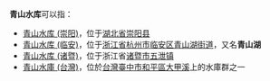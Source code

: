 '''青山水库'''可以指：
* [[青山水库_(崇阳)|青山水库 (崇阳)]]，位于[[湖北省|湖北省]][[崇阳县|崇阳县]]
* [[青山水库_(临安)|青山水库 (临安)]]，位于[[浙江省|浙江省]][[杭州市|杭州市]][[临安区|临安区]][[青山湖街道|青山湖街道]]，又名'''青山湖'''
* [[青山水库_(诸暨)|青山水库 (诸暨)]]，位于浙江省[[诸暨市|诸暨市]][[五泄镇|五泄镇]]
* [[青山水庫_(台灣)|青山水庫 (台灣)]]，位於[[台灣|台灣]][[臺中市|臺中市]][[和平區_(臺中市)|和平區]][[大甲溪|大甲溪]]上的水庫群之一

{{dab|Q|cat=四字水庫消歧義}}